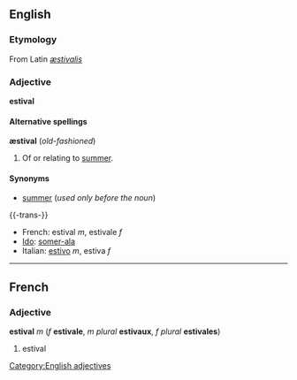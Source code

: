 ==English==
===Etymology===
From Latin ''[[æstivalis]]''

===Adjective===
'''estival'''

====Alternative spellings====
'''æstival''' (''old-fashioned'')

#Of or relating to [[summer]].

====Synonyms====
*[[summer]] (''used only before the noun'')

{{-trans-}}
*French: estival ''m'', estivale ''f''
*[[Ido]]: [[somer-ala]]
*Italian: [[estivo]] ''m'', estiva ''f''

----
==French==
===Adjective===
'''estival''' ''m'' (''f'' '''estivale''', ''m plural'' '''estivaux''', ''f plural'' '''estivales''')

#estival

[[Category:English adjectives]]